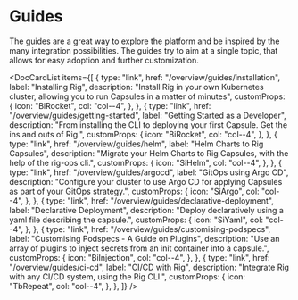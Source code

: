 
# Guides

The guides are a great way to explore the platform and be inspired by the many integration possibilities. The guides try to aim at a single topic, that allows for easy adoption and further customization.


<DocCardList
  items={[
    {
      type: "link",
      href: "/overview/guides/installation",
      label: "Installing Rig",
      description:
        "Install Rig in your own Kubernetes cluster, allowing you to run Capsules in a matter of minutes",
      customProps: {
        icon: "BiRocket",
        col: "col--4",
      },
    },
    {
      type: "link",
      href: "/overview/guides/getting-started",
      label: "Getting Started as a Developer",
      description:
        "From installing the CLI to deploying your first Capsule. Get the ins and outs of Rig.",
      customProps: {
        icon: "BiRocket",
        col: "col--4",
      },
    },
    {
      type: "link",
      href: "/overview/guides/helm",
      label: "Helm Charts to Rig Capsules",
      description:
        "Migrate your Helm Charts to Rig Capsules, with the help of the rig-ops cli.",
      customProps: {
        icon: "SiHelm",
        col: "col--4",
      },
    },
    {
      type: "link",
      href: "/overview/guides/argocd",
      label: "GitOps using Argo CD",
      description:
        "Configure your cluster to use Argo CD for applying Capsules as part of your GitOps strategy.",
      customProps: {
        icon: "SiArgo",
        col: "col--4",
      },
    },
    {
      type: "link",
      href: "/overview/guides/declarative-deployment",
      label: "Declarative Deployment",
      description:
        "Deploy declaratively using a yaml file describing the capsule.",
      customProps: {
        icon: "SiYaml",
        col: "col--4",
      },
    },
    {
      type: "link",
      href: "/overview/guides/customising-podspecs",
      label: "Customising Podspecs - A Guide on Plugins",
      description:
        "Use an array of plugins to inject secrets from an init container into a capsule.",
      customProps: {
        icon: "BiInjection",
        col: "col--4",
      },
    },
    {
      type: "link",
      href: "/overview/guides/ci-cd",
      label: "CI/CD with Rig",
      description:
        "Integrate Rig with any CI/CD system, using the Rig CLI.",
      customProps: {
        icon: "TbRepeat",
        col: "col--4",
      },
    },
  ]}
/>
